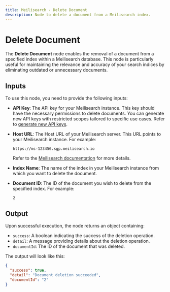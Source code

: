 ```yaml
---
title: Meilisearch - Delete Document
description: Node to delete a document from a Meilisearch index.
---
```



# Delete Document
The **Delete Document** node enables the removal of a document from a specified index within a Meilisearch database. This node is particularly useful for maintaining the relevance and accuracy of your search indices by eliminating outdated or unnecessary documents.

<Node id="@buildship/delete-document-from-meilisearch" version="1.1.0" />

## Inputs
To use this node, you need to provide the following inputs:

- **API Key**: The API key for your Meilisearch instance. This key should have the necessary permissions to delete documents. You can generate new API keys with restricted scopes tailored to specific use cases. Refer to [generate new API keys](https://docs.meilisearch.com/reference/api/keys.html).

- **Host URL**: The Host URL of your Meilisearch server. This URL points to your Meilisearch instance. For example:
  ```
  https://ms-123456.sgp.meilisearch.io
  ```
  Refer to the [Meilisearch documentation](https://docs.meilisearch.com/learn/getting_started/quick_start.html) for more details.

- **Index Name**: The name of the index in your Meilisearch instance from which you want to delete the document.

- **Document ID**: The ID of the document you wish to delete from the specified index. For example:
  ```
  2
  ```

## Output
Upon successful execution, the node returns an object containing:
- `success`: A boolean indicating the success of the deletion operation.
- `detail`: A message providing details about the deletion operation.
- `documentId`: The ID of the document that was deleted.

The output will look like this:
```json
{
  "success": true,
  "detail": "Document deletion succeeded",
  "documentId": "2"
}
```